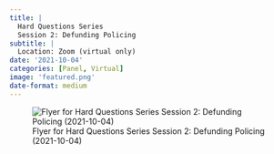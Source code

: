 ```yaml
---
title: |
  Hard Questions Series
  Session 2: Defunding Policing
subtitle: |
  Location: Zoom (virtual only)
date: '2021-10-04'
categories: [Panel, Virtual]
image: 'featured.png'
date-format: medium 
---
```




![Flyer for Hard Questions Series
Session 2: Defunding Policing (2021-10-04)](featured.png){.lightbox}
